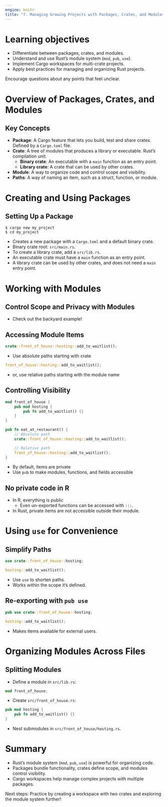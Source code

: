 ```yaml
---
engine: knitr
title: "7. Managing Growing Projects with Packages, Crates, and Modules"
---
```


# Learning objectives

::: nonincremental
- Differentiate between packages, crates, and modules.
- Understand and use Rust's module system (`mod`, `pub`, `use`).
- Implement Cargo workspaces for multi-crate projects.
- Apply best practices for managing and organizing Rust projects.
:::

::: notes
Encourage questions about any points that feel unclear.
:::

# Overview of Packages, Crates, and Modules

## Key Concepts

- **Package**: A Cargo feature that lets you build, test and share crates. Defined by a `Cargo.toml` file.
- **Crate**: A tree of modules that produces a library or executable. Rust's compilation unit.
  - **Binary crate**: An executable with a `main` function as an entry point.
  - **Library crate**: A crate that can be used by other crates.
- **Module**: A way to organize code and control scope and visibility.
- **Paths**: A way of naming an item, such as a struct, function, or module.

# Creating and Using Packages

## Setting Up a Package

```console
$ cargo new my_project
$ cd my_project
```

- Creates a new package with a `Cargo.toml` and a default binary crate.
- Binary crate root: `src/main.rs`.
- To create a library crate, add a `src/lib.rs`.
- An executable crate must have a `main` function as an entry point.
- A library crate can be used by other crates, and does not need a `main` entry point.

# Working with Modules
## Control Scope and Privacy with Modules
- Check out the backyard example!

## Accessing Module Items
``` rust
crate::front_of_house::hosting::add_to_waitlist();
```
- Use absolute paths starting with crate

``` rust
front_of_house::hosting::add_to_waitlist();
```
- or, use relative paths starting with the module name

## Controlling Visibility
``` rust
mod front_of_house {
    pub mod hosting {
        pub fn add_to_waitlist() {}
    }
}

pub fn eat_at_restaurant() {
    // Absolute path
    crate::front_of_house::hosting::add_to_waitlist();

    // Relative path
    front_of_house::hosting::add_to_waitlist();
}
```
- By default, items are private
- Use `pub` to make modules, functions, and fields accessible

## No private code in R
- In R, everything is public 
  - Even un-exported functions can be accessed with `:::`.
- In Rust, private items are not accessible outside their module.

# Using `use` for Convenience
## Simplify Paths
``` rust
use crate::front_of_house::hosting;

hosting::add_to_waitlist();
```
- Use `use` to shorten paths.
- Works within the scope it's defined.

## Re-exporting with `pub use`
``` rust
pub use crate::front_of_house::hosting;

hosting::add_to_waitlist();
```
- Makes items available for external users.

# Organizing Modules Across Files
## Splitting Modules
- Define a module in `src/lib.rs`:
``` rust
mod front_of_house;
```
- Create `src/front_of_house.rs`:
``` rust
pub mod hosting {
    pub fn add_to_waitlist() {}
}
```

- Nest submodules in `src/front_of_house/hosting.rs`.

# Summary
- Rust's module system (`mod`, `pub`, `use`) is powerful for organizing code.
- Packages bundle functionality, crates define scope, and modules control visibility.
- Cargo workspaces help manage complex projects with multiple packages.

Next steps: Practice by creating a workspace with two crates and exploring the module system further!
